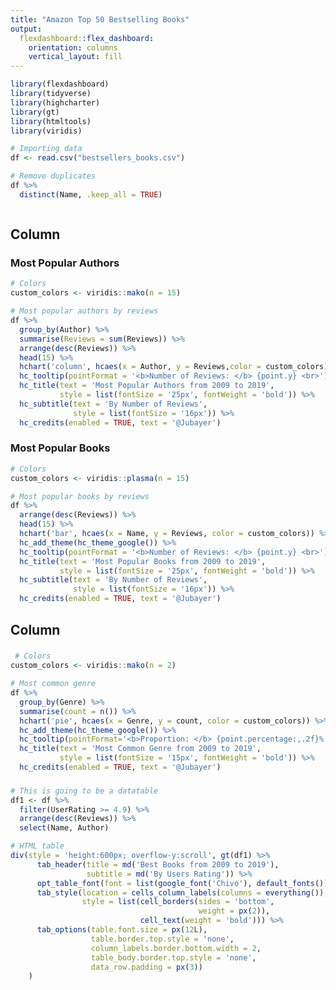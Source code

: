 ---
title: "Amazon Top 50 Bestselling Books"
output: 
  flexdashboard::flex_dashboard:
    orientation: columns
    vertical_layout: fill
---

```{r setup, include=FALSE}
library(flexdashboard)
library(tidyverse)
library(highcharter)
library(gt)
library(htmltools)
library(viridis)
```


```{r, include=FALSE}
# Importing data
df <- read.csv("bestsellers_books.csv")

# Remove duplicates 
df %>% 
  distinct(Name, .keep_all = TRUE)
```

```{r}

```


Column {.tabset .tabset-fade data-width=650}
-----------------------------------------------------------------------

### Most Popular Authors 

```{r}
# Colors
custom_colors <- viridis::mako(n = 15)

# Most popular authors by reviews
df %>% 
  group_by(Author) %>% 
  summarise(Reviews = sum(Reviews)) %>% 
  arrange(desc(Reviews)) %>% 
  head(15) %>% 
  hchart('column', hcaes(x = Author, y = Reviews,color = custom_colors)) %>%   hc_add_theme(hc_theme_google()) %>% 
  hc_tooltip(pointFormat = '<b>Number of Reviews: </b> {point.y} <br>') %>% 
  hc_title(text = 'Most Popular Authors from 2009 to 2019',
           style = list(fontSize = '25px', fontWeight = 'bold')) %>% 
  hc_subtitle(text = 'By Number of Reviews',
              style = list(fontSize = '16px')) %>% 
  hc_credits(enabled = TRUE, text = '@Jubayer')
```




### Most Popular Books {data-height=600}

```{r fig.height=5}
# Colors
custom_colors <- viridis::plasma(n = 15)

# Most popular books by reviews
df %>% 
  arrange(desc(Reviews)) %>% 
  head(15) %>% 
  hchart('bar', hcaes(x = Name, y = Reviews, color = custom_colors)) %>% 
  hc_add_theme(hc_theme_google()) %>% 
  hc_tooltip(pointFormat = '<b>Number of Reviews: </b> {point.y} <br>') %>% 
  hc_title(text = 'Most Popular Books from 2009 to 2019',
           style = list(fontSize = '25px', fontWeight = 'bold')) %>% 
  hc_subtitle(text = 'By Number of Reviews',
              style = list(fontSize = '16px')) %>% 
  hc_credits(enabled = TRUE, text = '@Jubayer')
```



Column {data-width=350}
-----------------------------------------------------------------------

### {.no-padding data-height=350}
```{r}
 # Colors
custom_colors <- viridis::mako(n = 2)

# Most common genre
df %>% 
  group_by(Genre) %>% 
  summarise(count = n()) %>% 
  hchart('pie', hcaes(x = Genre, y = count, color = custom_colors)) %>% 
  hc_add_theme(hc_theme_google()) %>% 
  hc_tooltip(pointFormat='<b>Proportion: </b> {point.percentage:,.2f}%') %>% 
  hc_title(text = 'Most Common Genre from 2009 to 2019',
           style = list(fontSize = '15px', fontWeight = 'bold')) %>% 
  hc_credits(enabled = TRUE, text = '@Jubayer')
```


### {.no-padding data-height=350}

```{r}
# This is going to be a datatable
df1 <- df %>% 
  filter(UserRating >= 4.9) %>% 
  arrange(desc(Reviews)) %>% 
  select(Name, Author)

# HTML table
div(style = 'height:600px; overflow-y:scroll', gt(df1) %>% 
      tab_header(title = md('Best Books from 2009 to 2019'),
                 subtitle = md('By Users Rating')) %>% 
      opt_table_font(font = list(google_font('Chivo'), default_fonts())) %>% 
      tab_style(location = cells_column_labels(columns = everything()),
                style = list(cell_borders(sides = 'bottom', 
                                          weight = px(2)), 
                             cell_text(weight = 'bold'))) %>% 
      tab_options(table.font.size = px(12L),
                  table.border.top.style = 'none',
                  column_labels.border.bottom.width = 2,
                  table_body.border.top.style = 'none',
                  data_row.padding = px(3))
    )


```



